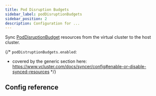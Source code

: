 ```yaml
---
title: Pod Disruption Budgets
sidebar_label: podDisruptionBudgets
sidebar_position: 2
description: Configuration for ...
---
```




Sync [PodDisruptionBudget](https://kubernetes.io/docs/concepts/workloads/pods/disruptions/#pod-disruption-budgets) resources from the virtual cluster to the host cluster.

{/*
`podDistruptionBudgets.enabled`:
- covered by the generic section here: https://www.vcluster.com/docs/syncer/config#enable-or-disable-synced-resources
*/}

## Config reference

<PodDisruptionBudget/>